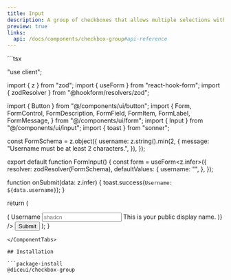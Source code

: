 ```yaml
---
title: Input
description: A group of checkboxes that allows multiple selections with support for validation and accessibility.
preview: true
links:
  api: /docs/components/checkbox-group#api-reference
---
```



<ComponentTabs name="form-input">
```tsx

"use client";

import { z } from "zod";
import { useForm } from "react-hook-form";
import { zodResolver } from "@hookform/resolvers/zod";

import { Button } from "@/components/ui/button";
import {
  Form,
  FormControl,
  FormDescription,
  FormField,
  FormItem,
  FormLabel,
  FormMessage,
} from "@/components/ui/form";
import { Input } from "@/components/ui/input";
import { toast } from "sonner";

const FormSchema = z.object({
username: z.string().min(2, {
message: "Username must be at least 2 characters.",
}),
});

export default function FormInput() {
  const form = useForm<z.infer<typeof FormSchema>>({
    resolver: zodResolver(FormSchema),
    defaultValues: {
      username: "",
    },
  });

function onSubmit(data: z.infer<typeof FormSchema>) {
toast.success(`Username: ${data.username}`);
}

return (

<Form {...form}>
  <form onSubmit={form.handleSubmit(onSubmit)} className="w-2/3 space-y-6">
    <FormField
      control={form.control}
      name="username"
      render={({ field }) => (
        <FormItem>
          <FormLabel>Username</FormLabel>
          <FormControl>
            <Input placeholder="shadcn" {...field} />
          </FormControl>
          <FormDescription>This is your public display name.</FormDescription>
          <FormMessage />
        </FormItem>
      )}
    />
    <Button type="submit">Submit</Button>
  </form>
</Form>
); }

````
</ComponentTabs>

## Installation

```package-install
@diceui/checkbox-group
````
